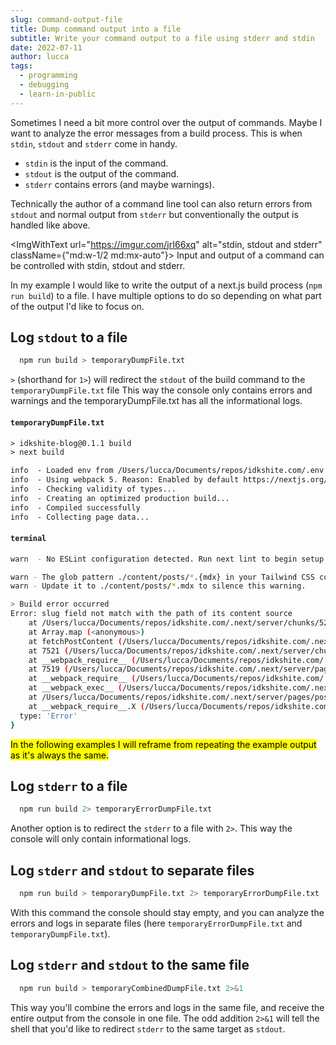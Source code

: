 ```yaml
---
slug: command-output-file
title: Dump command output into a file
subtitle: Write your command output to a file using stderr and stdin
date: 2022-07-11
author: lucca
tags:
  - programming
  - debugging
  - learn-in-public
---
```


Sometimes I need a bit more control over the output of commands. Maybe I want to analyze the error messages from a build process.
This is when `stdin`, `stdout` and `stderr` come in handy.
* `stdin` is the input of the command.
* `stdout` is the output of the command.
* `stderr` contains errors (and maybe warnings).

Technically the author of a command line tool can also return errors from `stdout` and normal output from `stderr` but conventionally the output is handled like above.

<ImgWithText url="https://imgur.com/jrI66xq" alt="stdin, stdout and stderr" className={"md:w-1/2 md:mx-auto"}>
    Input and output of a command can be controlled with stdin, stdout and stderr.
</ImgWithText>

In my example I would like to write the output of a next.js build process (`npm run build`) to a file.
I have multiple options to do so depending on what part of the output I'd like to focus on.

##  Log `stdout` to a file

```bash
  npm run build > temporaryDumpFile.txt
```
`>` (shorthand for `1>`) will redirect the `stdout` of the build command to the `temporaryDumpFile.txt` file
This way the console only contains errors and warnings and the temporaryDumpFile.txt has all the informational logs.

#### `temporaryDumpFile.txt`
```txt
> idkshite-blog@0.1.1 build
> next build

info  - Loaded env from /Users/lucca/Documents/repos/idkshite.com/.env
info  - Using webpack 5. Reason: Enabled by default https://nextjs.org/docs/messages/webpack5
info  - Checking validity of types...
info  - Creating an optimized production build...
info  - Compiled successfully
info  - Collecting page data...
```

#### `terminal`
```bash
warn  - No ESLint configuration detected. Run next lint to begin setup

warn - The glob pattern ./content/posts/*.{mdx} in your Tailwind CSS configuration is invalid.
warn - Update it to ./content/posts/*.mdx to silence this warning.

> Build error occurred
Error: slug field not match with the path of its content source
    at /Users/lucca/Documents/repos/idkshite.com/.next/server/chunks/521.js:53:13
    at Array.map (<anonymous>)
    at fetchPostContent (/Users/lucca/Documents/repos/idkshite.com/.next/server/chunks/521.js:36:68)
    at 7521 (/Users/lucca/Documents/repos/idkshite.com/.next/server/chunks/521.js:78:4)
    at __webpack_require__ (/Users/lucca/Documents/repos/idkshite.com/.next/server/webpack-runtime.js:25:42)
    at 7519 (/Users/lucca/Documents/repos/idkshite.com/.next/server/pages/posts/[post].js:27:13)
    at __webpack_require__ (/Users/lucca/Documents/repos/idkshite.com/.next/server/webpack-runtime.js:25:42)
    at __webpack_exec__ (/Users/lucca/Documents/repos/idkshite.com/.next/server/pages/posts/[post].js:741:39)
    at /Users/lucca/Documents/repos/idkshite.com/.next/server/pages/posts/[post].js:742:82
    at __webpack_require__.X (/Users/lucca/Documents/repos/idkshite.com/.next/server/webpack-runtime.js:182:21) {
  type: 'Error'
}
```

<mark> In the following examples I will reframe from repeating the example output as it's always the same.</mark>


##  Log `stderr` to a file
```bash
  npm run build 2> temporaryErrorDumpFile.txt
```
Another option is to redirect the `stderr` to a file with `2>`. This way the console will only contain informational logs.

##  Log `stderr` and `stdout` to separate files
```bash
  npm run build > temporaryDumpFile.txt 2> temporaryErrorDumpFile.txt
```
With this command the console should stay empty, and you can analyze the errors and logs in separate files (here `temporaryErrorDumpFile.txt` and `temporaryDumpFile.txt`).

##  Log `stderr` and `stdout` to the same file
```bash
  npm run build > temporaryCombinedDumpFile.txt 2>&1
```
This way you'll combine the errors and logs in the same file, and receive the entire output from the console in one file.
The odd addition `2>&1` will tell the shell that you'd like to redirect `stderr` to the same target as `stdout`.




